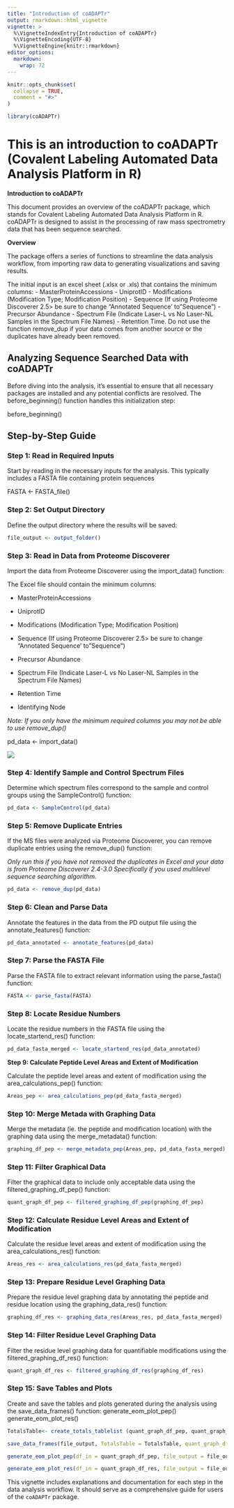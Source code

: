 ```yaml
---
title: "Introduction of coADAPTr"
output: rmarkdown::html_vignette
vignette: >
  %\VignetteIndexEntry{Introduction of coADAPTr}
  %\VignetteEncoding{UTF-8}
  %\VignetteEngine{knitr::rmarkdown}
editor_options: 
  markdown: 
    wrap: 72
---
```


```r
knitr::opts_chunk$set(
  collapse = TRUE,
  comment = "#>"
)
```

```r
library(coADAPTr)
```

# This is an introduction to coADAPTr (Covalent Labeling Automated Data Analysis Platform in R)

**Introduction to coADAPTr**

This document provides an overview of the coADAPTr package, which stands
for Covalent Labeling Automated Data Analysis Platform in R. coADAPTr is
designed to assist in the processing of raw mass spectrometry data that
has been sequence searched.

**Overview**

The package offers a series of functions to streamline the data analysis
workflow, from importing raw data to generating visualizations and
saving results.

The initial input is an excel sheet (.xlsx or .xls) that contains the
minimum columns: - MasterProteinAccessions - UniprotID - Modifications
(Modification Type; Modification Position) - Sequence (If using Proteome
Discoverer 2.5\> be sure to change "Annotated Sequence' to "Sequence") -
Precursor Abundance - Spectrum File (Indicate Laser-L vs No Laser-NL
Samples in the Spectrum File Names) - Retention Time. Do not use the
function remove_dup if your data comes from another source or the
duplicates have already been removed.

## Analyzing Sequence Searched Data with coADAPTr

Before diving into the analysis, it's essential to ensure that all
necessary packages are installed and any potential conflicts are
resolved. The before_beginning() function handles this initialization
step:

before_beginning()

## Step-by-Step Guide

### Step 1: Read in Required Inputs

Start by reading in the necessary inputs for the analysis. This
typically includes a FASTA file containing protein sequences

FASTA \<- FASTA_file()

### Step 2: Set Output Directory

Define the output directory where the results will be saved:

```r
file_output <- output_folder()
```

### Step 3: Read in Data from Proteome Discoverer

Import the data from Proteome Discoverer using the import_data()
function:

The Excel file should contain the minimum columns:

-   MasterProteinAccessions

-   UniprotID

-   Modifications (Modification Type; Modification Position)

-   Sequence (If using Proteome Discoverer 2.5\> be sure to change
    "Annotated Sequence' to "Sequence")

-   Precursor Abundance

-   Spectrum File (Indicate Laser-L vs No Laser-NL Samples in the
    Spectrum File Names)

-   Retention Time

-   Identifying Node

*Note: If you only have the minimum required columns you may not be able
to use remove_dup()*

pd_data \<- import_data()

![](images/PD Data-01.PNG)

### Step 4: Identify Sample and Control Spectrum Files

Determine which spectrum files correspond to the sample and control
groups using the SampleControl() function:

```r
pd_data <- SampleControl(pd_data)
```

### Step 5: Remove Duplicate Entries

If the MS files were analyzed via Proteome Discoverer, you can remove
duplicate entries using the remove_dup() function:

*Only run this if you have not removed the duplicates in Excel and your
data is from Proteome Discoverer 2.4-3.0 Specifically if you used
multilevel sequence searching algorithm.*

```r
pd_data <- remove_dup(pd_data)
```

### Step 6: Clean and Parse Data

Annotate the features in the data from the PD output file using the
annotate_features() function:

```r
pd_data_annotated <- annotate_features(pd_data)
```

### Step 7: Parse the FASTA File

Parse the FASTA file to extract relevant information using the
parse_fasta() function:

```r
FASTA <- parse_fasta(FASTA)
```

### Step 8: Locate Residue Numbers

Locate the residue numbers in the FASTA file using the
locate_startend_res() function:

```r
pd_data_fasta_merged <- locate_startend_res(pd_data_annotated)
```

**Step 9: Calculate Peptide Level Areas and Extent of Modification**

Calculate the peptide level areas and extent of modification using the
area_calculations_pep() function:

```r
Areas_pep <- area_calculations_pep(pd_data_fasta_merged)
```

### Step 10: Merge Metada with Graphing Data

Merge the metadata (ie. the peptide and modification location) with the
graphing data using the merge_metadata() function:

```r
graphing_df_pep <- merge_metadata_pep(Areas_pep, pd_data_fasta_merged)
```

### Step 11: Filter Graphical Data

Filter the graphical data to include only acceptable data using the
filtered_graphing_df_pep() function:

```r
quant_graph_df_pep <- filtered_graphing_df_pep(graphing_df_pep)
```

### Step 12: Calculate Residue Level Areas and Extent of Modification

Calculate the residue level areas and extent of modification using the
area_calculations_res() function:

```r
Areas_res <- area_calculations_res(pd_data_fasta_merged)
```

### Step 13: Prepare Residue Level Graphing Data

Prepare the residue level graphing data by annotating the peptide and
residue location using the graphing_data_res() function:

```r
graphing_df_res <- graphing_data_res(Areas_res, pd_data_fasta_merged)
```

### Step 14: Filter Residue Level Graphing Data

Filter the residue level graphing data for quantifiable modifications
using the filtered_graphing_df_res() function:

```r
quant_graph_df_res <- filtered_graphing_df_res(graphing_df_res)
```

### Step 15: Save Tables and Plots

Create and save the tables and plots generated during the analysis using
the save_data_frames() function: generate_eom_plot_pep()
generate_eom_plot_res()

```r
TotalsTable<- create_totals_tablelist (quant_graph_df_pep, quant_graph_df_res)
```

```r
save_data_frames(file_output, TotalsTable = TotalsTable, quant_graph_df_pep = quant_graph_df_pep, quant_graph_df_res = quant_graph_df_res, graphing_df_pep = graphing_df_pep, graphing_df_res = graphing_df_res)
```

```r
generate_eom_plot_pep(df_in = quant_graph_df_pep, file_output = file_output)
```

```r
generate_eom_plot_res(df_in = quant_graph_df_res, file_output = file_output)
```

This vignette includes explanations and documentation for each step in
the data analysis workflow. It should serve as a comprehensive guide for
users of the `coADAPTr` package.
